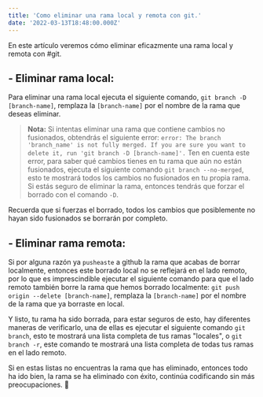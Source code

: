 ```yaml
---
title: 'Como eliminar una rama local y remota con git.'
date: '2022-03-13T18:48:00.000Z'
---
```


En este artículo veremos cómo eliminar eficazmente una rama local y remota con #git.

## - Eliminar rama local:

Para eliminar una rama local ejecuta el siguiente comando,
`git branch -D [branch-name]`, remplaza la `[branch-name]` por el nombre de la rama que deseas eliminar.

> **Nota:** Si intentas eliminar una rama que contiene cambios no fusionados, obtendrás el siguiente error: `error: The branch 'branch_name' is not fully merged. If you are sure you want to delete it, run 'git branch -D [branch-name]'.` Ten en cuenta este error, para saber qué cambios tienes en tu rama que aún no están fusionados, ejecuta el siguiente comando `git branch --no-merged`, esto te mostrará todos los cambios no fusionados en tu propia rama. Si estás seguro de eliminar la rama, entonces tendrás que forzar el borrado con el comando `-D`.

Recuerda que si fuerzas el borrado, todos los cambios que posiblemente no hayan sido fusionados se borrarán por completo.

## - Eliminar rama remota:

Si por alguna razón ya `pusheaste` a github la rama que acabas de borrar localmente, entonces este borrado local no se reflejará en el lado remoto, por lo que es imprescindible ejecutar el siguiente comando para que el lado remoto también borre la rama que hemos borrado localmente: `git push origin --delete [branch-name]`, remplaza la `[branch-name]` por el nombre de la rama que ya borraste en local.

Y listo, tu rama ha sido borrada, para estar seguros de esto, hay diferentes maneras de verificarlo, una de ellas es ejecutar el siguiente comando `git branch`, esto te mostrará una lista completa de tus ramas "locales", o `git branch -r`, este comando te mostrará una lista completa de todas tus ramas en el lado remoto.

Si en estas listas no encuentras la rama que has eliminado, entonces todo ha ido bien, la rama se ha eliminado con éxito, continúa codificando sin más preocupaciones. 🎉
